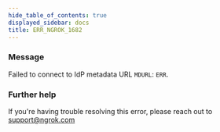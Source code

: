 ```yaml
---
hide_table_of_contents: true
displayed_sidebar: docs
title: ERR_NGROK_1682
---
```


### Message

Failed to connect to IdP metadata URL `MDURL`: `ERR`.

### Further help

If you're having trouble resolving this error, please reach out to [support@ngrok.com](mailto:support@ngrok.com?subject=Help%20with%20ERR_NGROK_1682)
